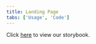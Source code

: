 ```yaml
---
title: Landing Page
tabs: ['Usage', 'Code']
---
```


Click <a href="https://pages.github.ibm.com/cloud-integration-design/ide-components/?path=/story/ide-home-experience--with-core-configuration" 
target="_blank">here</a> to view our storybook.

